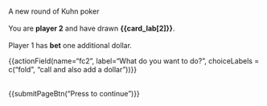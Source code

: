 <p>
<br>
A new round of Kuhn poker
<br><br>
You are <b>player 2</b> and have drawn  <b>{{card_lab[2]}}</b>.
<br><br>
Player 1 has <b>bet</b> one additional dollar.
</p>

{{actionField(name="fc2", label="What do you want to do?", choiceLabels = c("fold", "call and also add a dollar"))}}

<br>
{{submitPageBtn("Press to continue")}}

